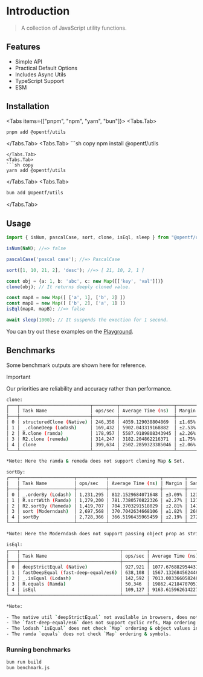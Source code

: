 
# Introduction

> A collection of JavaScript utility functions.

## Features

- Simple API
- Practical Default Options
- Includes Async Utils
- TypeScript Support
- ESM

## Installation

<Tabs items={["pnpm", "npm", "yarn", "bun"]}>
  <Tabs.Tab>
  ```sh copy 
  pnpm add @opentf/utils 
  ```
  </Tabs.Tab>
  <Tabs.Tab>
      ```sh copy 
  npm install @opentf/utils 
  ```
  </Tabs.Tab>
  <Tabs.Tab>
  ```sh copy 
  yarn add @opentf/utils 
  ```
  </Tabs.Tab>
  <Tabs.Tab>
  ```sh copy 
  bun add @opentf/utils 
  ```
  </Tabs.Tab>
</Tabs>

## Usage

```ts
import { isNum, pascalCase, sort, clone, isEql, sleep } from "@opentf/utils";

isNum(NaN); //=> false

pascalCase('pascal case'); //=> PascalCase

sort([1, 10, 21, 2], 'desc'); //=> [ 21, 10, 2, 1 ]

const obj = {a: 1, b: 'abc', c: new Map([['key', 'val']])}
clone(obj); // It returns deeply cloned value.

const mapA = new Map([ ['a', 1], ['b', 2] ])
const mapB = new Map([ ['b', 2], ['a', 1] ])
isEql(mapA, mapB); //=> false

await sleep(1000); // It suspends the exection for 1 second.
```

<Callout type="default">

You can try out these examples on the [Playground](/playground).

</Callout>

## Benchmarks

Some benchmark outputs are shown here for reference.

> [!IMPORTANT]  
> Our priorities are reliability and accuracy rather than performance.

```sh
clone:
┌───┬──────────────────────────┬─────────┬────────────────────┬────────┬─────────┐
│   │ Task Name                │ ops/sec │ Average Time (ns)  │ Margin │ Samples │
├───┼──────────────────────────┼─────────┼────────────────────┼────────┼─────────┤
│ 0 │ structuredClone (Native) │ 246,358 │ 4059.129038804869  │ ±1.65% │ 24636   │
│ 1 │ _.cloneDeep (Lodash)     │ 169,432 │ 5902.043319168882  │ ±2.53% │ 16944   │
│ 2 │ R.clone (ramda)          │ 178,957 │ 5587.9189808343945 │ ±2.26% │ 17897   │
│ 3 │ R2.clone (remeda)        │ 314,247 │ 3182.204862216371  │ ±1.75% │ 31426   │
│ 4 │ clone                    │ 399,634 │ 2502.2859323385046 │ ±2.06% │ 39964   │
└───┴──────────────────────────┴─────────┴────────────────────┴────────┴─────────┘

*Note: Here the ramda & remeda does not support cloning Map & Set.

sortBy:
┌───┬────────────────────┬───────────┬───────────────────┬────────┬─────────┐
│   │ Task Name          │ ops/sec   │ Average Time (ns) │ Margin │ Samples │
├───┼────────────────────┼───────────┼───────────────────┼────────┼─────────┤
│ 0 │ _.orderBy (Lodash) │ 1,231,295 │ 812.1529684071648 │ ±3.09% │ 123130  │
│ 1 │ R.sortWith (Ramda) │ 1,279,200 │ 781.7380570822326 │ ±2.27% │ 127921  │
│ 2 │ R2.sortBy (Remeda) │ 1,419,707 │ 704.3703291518029 │ ±2.81% │ 141971  │
│ 3 │ sort (Moderndash)  │ 2,697,568 │ 370.7042634668106 │ ±1.82% │ 269757  │
│ 4 │ sortBy             │ 2,728,366 │ 366.5196435965459 │ ±2.19% │ 272837  │
└───┴────────────────────┴───────────┴───────────────────┴────────┴─────────┘

*Note: Here the Moderndash does not support passing object prop as string.

isEql:
┌───┬─────────────────────────────────────┬─────────┬───────────────────┬────────┬─────────┐
│   │ Task Name                           │ ops/sec │ Average Time (ns) │ Margin │ Samples │
├───┼─────────────────────────────────────┼─────────┼───────────────────┼────────┼─────────┤
│ 0 │ deepStrictEqual (Native)            │ 927,921 │ 1077.676882954431 │ ±0.38% │ 92793   │
│ 1 │ fastDeepEqual (fast-deep-equal/es6) │ 638,108 │ 1567.132684562446 │ ±1.42% │ 63813   │
│ 2 │ _.isEqual (Lodash)                  │ 142,592 │ 7013.003366058248 │ ±2.13% │ 14260   │
│ 3 │ R.equals (Ramda)                    │ 50,346  │ 19862.42184707051 │ ±1.83% │ 5035    │
│ 4 │ isEql                               │ 109,127 │ 9163.615962614227 │ ±1.28% │ 10913   │
└───┴─────────────────────────────────────┴─────────┴───────────────────┴────────┴─────────┘

*Note: 

- The native util `deepStrictEqual` not available in browsers, does not check `Map` ordering & returns false for same invalid dates.
- The `fast-deep-equal/es6` does not support cyclic refs, Map ordering check, invalid dates, symbols, objects values in Set & TypedArrays. 
- The lodash `isEqual` does not check `Map` ordering & object values in `Set`.
- The ramda `equals` does not check `Map` ordering & symbols.
```

### Running benchmarks

```sh
bun run build
bun benchmark.js
```

